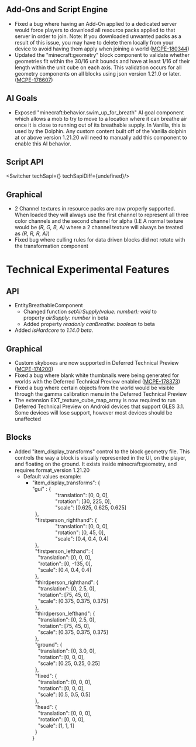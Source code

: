 



## Add-Ons and Script Engine

-   Fixed a bug where having an Add-On applied to a dedicated server would force players to download all resource packs applied to that server in order to join. Note: If you downloaded unwanted packs as a result of this issue, you may have to delete them locally from your device to avoid having them apply when joining a world ([MCPE-180344](https://bugs.mojang.com/browse/MCPE-180344))
-   Updated the "minecraft:geometry" block component to validate whether geometries fit within the 30/16 unit bounds and have at least 1/16 of their length within the unit cube on each axis. This validation occurs for all geometry components on all blocks using json version 1.21.0 or later. ([MCPE-178607](https://bugs.mojang.com/browse/MCPE-178607))

## AI Goals

-   Exposed "minecraft:behavior.swim\_up\_for\_breath" AI goal component which allows a mob to try to move to a location where it can breathe air once it is close to running out of its breathable supply. In Vanilla, this is used by the Dolphin. Any custom content built off of the Vanilla dolphin at or above version 1.21.20 will need to manually add this component to enable this AI behavior.


## **Script API**

<Switcher techSapi={<TechSapiStable/>} techSapiDiff={undefined}/>

## Graphical

-   2 Channel textures in resource packs are now properly supported. When loaded they will always use the first channel to represent all three color channels and the second channel for alpha (I.E A normal texture would be _(R, G, B, A)_ where a 2 channel texture will always be treated as _(R, R, R, A)_)
-   Fixed bug where culling rules for data driven blocks did not rotate with the transformation component

# Technical Experimental Features

## API

-   EntityBreathableComponent
    -   Changed function _setAirSupply(value: number): void_ to property _airSupply: number_ in beta
    -   Added property _readonly canBreathe: boolean_ to beta
-   Added _isHardcore_ to _1.14.0 beta_.

## Graphical

-   Custom skyboxes are now supported in Deferred Technical Preview ([MCPE-174200](https://bugs.mojang.com/browse/MCPE-174200))
-   Fixed a bug where blank white thumbnails were being generated for worlds with the Deferred Technical Preview enabled ([MCPE-178373](https://bugs.mojang.com/browse/MCPE-178373))
-   Fixed a bug where certain objects from the world would be visible through the gamma calibration menu in the Deferred Technical Preview
-   The extension EXT\_texture\_cube\_map\_array is now required to run Deferred Technical Preview on Android devices that support GLES 3.1. Some devices will lose support, however most devices should be unaffected

## Blocks

-   Added "item\_display\_transforms" control to the block geometry file. This controls the way a block is visually represented in the UI, on the player, and floating on the ground. It exists inside minecraft:geometry, and requires format\_version 1.21.20
    -   Default values example:
        -   "item\_display\_transforms": \{  
            "gui" : \{  
                            "translation": \[0, 0, 0\],  
                            "rotation": \[30, 225, 0\],  
                            "scale": \[0.625, 0.625, 0.625\]  
              \},  
              "firstperson\_righthand": \{  
                            "translation": \[0, 0, 0\],  
                            "rotation": \[0, 45, 0\],  
                            "scale": \[0.4, 0.4, 0.4\]  
              \},  
              "firstperson\_lefthand": \{  
                "translation": \[0, 0, 0\],  
                "rotation": \[0, -135, 0\],  
                "scale": \[0.4, 0.4, 0.4\]  
              \},  
              "thirdperson\_righthand": \{  
                "translation": \[0, 2.5, 0\],  
                "rotation": \[75, 45, 0\],  
                "scale": \[0.375, 0.375, 0.375\]  
              \},  
              "thirdperson\_lefthand": \{  
                "translation": \[0, 2.5, 0\],  
                "rotation": \[75, 45, 0\],  
                "scale": \[0.375, 0.375, 0.375\]  
              \},  
              "ground": \{  
                "translation": \[0, 3.0, 0\],  
                "rotation": \[0, 0, 0\],  
                "scale": \[0.25, 0.25, 0.25\]  
              \},  
              "fixed": \{  
                "translation": \[0, 0, 0\],  
                "rotation": \[0, 0, 0\],  
                "scale": \[0.5, 0.5, 0.5\]  
              \},  
              "head": \{  
                "translation": \[0, 0, 0\],  
                "rotation": \[0, 0, 0\],  
                "scale": \[1, 1, 1\]  
              \}  
            \}


